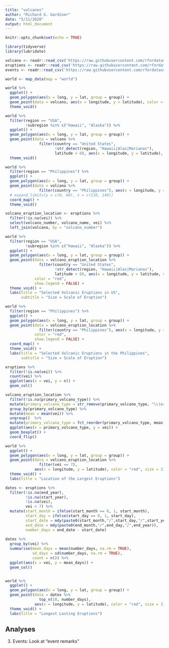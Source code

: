 ```yaml
---
title: "volcanos"
author: "Richard G. Gardiner"
date: "5/11/2020"
output: html_document
---
```


```r
knitr::opts_chunk$set(echo = TRUE)
```


```r
library(tidyverse)
library(lubridate)

volcano <- readr::read_csv('https://raw.githubusercontent.com/rfordatascience/tidytuesday/master/data/2020/2020-05-12/volcano.csv')
eruptions <- readr::read_csv('https://raw.githubusercontent.com/rfordatascience/tidytuesday/master/data/2020/2020-05-12/eruptions.csv')
events <- readr::read_csv('https://raw.githubusercontent.com/rfordatascience/tidytuesday/master/data/2020/2020-05-12/events.csv')

```

```r
world <- map_data(map = "world")

world %>%
  ggplot() +
  geom_polygon(aes(x = long, y = lat, group = group)) +
  geom_point(data = volcano, aes(x = longitude, y = latitude), color = "red") +
  theme_void()

world %>%
  filter(region == "USA",
         !subregion %in% c("Hawaii", "Alaska")) %>%
  ggplot() +
  geom_polygon(aes(x = long, y = lat, group = group)) +
  geom_point(data = volcano %>%
               filter(country == "United States",
                      !str_detect(region, "Hawaii|Alas|Marianas"),
                      latitude > 0), aes(x = longitude, y = latitude), color = "red") +
  theme_void()

world %>%
  filter(region == "Philippines") %>%
  ggplot() +
  geom_polygon(aes(x = long, y = lat, group = group)) +
  geom_point(data = volcano %>%
               filter(country == "Philippines"), aes(x = longitude, y = latitude), color = "red") +
  # expand_limits(y = c(0, 60), x = c(110, 140)) 
  coord_map() +
  theme_void()
```


```r
volcano_eruption_location <- eruptions %>%
  filter(!is.na(vei)) %>%
  select(volcano_number, volcano_name, vei) %>%
  left_join(volcano, by = "volcano_number")

world %>%
  filter(region == "USA",
         !subregion %in% c("Hawaii", "Alaska")) %>%
  ggplot() +
  geom_polygon(aes(x = long, y = lat, group = group)) +
  geom_point(data = volcano_eruption_location %>%
               filter(country == "United States",
                      !str_detect(region, "Hawaii|Alas|Marianas"),
                      latitude > 0), aes(x = longitude, y = latitude, size = vei), 
             color = "red",
             show.legend = FALSE) +
  theme_void() +
  labs(title = "Selected Volcanic Eruptions in US",
       subtitle = "Size = Scale of Eruption")

world %>%
  filter(region == "Philippines") %>%
  ggplot() +
  geom_polygon(aes(x = long, y = lat, group = group)) +
  geom_point(data = volcano_eruption_location %>%
               filter(country == "Philippines"), aes(x = longitude, y = latitude, size = vei),
             color = "red",
             show.legend = FALSE) +
  coord_map() +
  theme_void() +
  labs(title = "Selected Volcanic Eruptions in the Philippines",
       subtitle = "Size = Scale of Eruption")
```


```r
eruptions %>%
  filter(!is.na(vei)) %>%
  count(vei) %>%
  ggplot(aes(x = vei, y = n)) +
  geom_col()

volcano_eruption_location %>%
  filter(!is.na(primary_volcano_type)) %>%
  mutate(primary_volcano_type = str_remove(primary_volcano_type, "\\(es\\)|\\(s\\)")) %>%
  group_by(primary_volcano_type) %>%
  mutate(mean = mean(vei)) %>%
  ungroup()  %>%
  mutate(primary_volcano_type = fct_reorder(primary_volcano_type, mean)) %>%
  ggplot(aes(x = primary_volcano_type, y = vei)) +
  geom_boxplot() +
  coord_flip()
```

```r
world %>%
  ggplot() +
  geom_polygon(aes(x = long, y = lat, group = group)) +
  geom_point(data = volcano_eruption_location %>%
               filter(vei == 7), 
             aes(x = longitude, y = latitude), color = "red", size = 3) +
  theme_void() +
  labs(title = "Location of the Largest Eruptions")
```


```r
dates <- eruptions %>%
  filter(!is.na(end_year),
         !is.na(start_year),
         !is.na(vei),
         vei < 7) %>%
  mutate(start_month = ifelse(start_month == 0, 1, start_month),
         start_day = ifelse(start_day == 0, 1, start_day),
         start_date = mdy(paste0(start_month,"/",start_day,"/",start_year)),
         end_date = mdy(paste0(end_month,"/",end_day,"/",end_year)),
         number_days = end_date - start_date) 
  
dates %>%
  group_by(vei) %>%
  summarise(mean_days = mean(number_days, na.rm = TRUE),
            sd_days = sd(number_days, na.rm = TRUE),
            count = n()) %>%
  ggplot(aes(x = vei, y = mean_days)) +
  geom_col()


world %>%
  ggplot() +
  geom_polygon(aes(x = long, y = lat, group = group)) +
  geom_point(data = dates %>%
               top_n(10, number_days), 
             aes(x = longitude, y = latitude), color = "red", size = 3) +
  theme_void() +
  labs(title = "Longest Lasting Eruptions")
```


## Analyses

3. Events: Look at "event remarks"